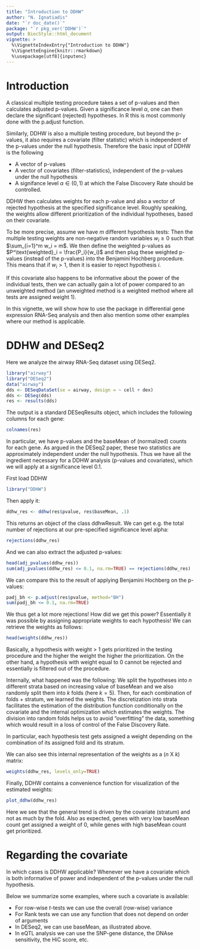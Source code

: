 ```yaml
---
title: "Introduction to DDHW"
author: "N. Ignatiadis"
date: "`r doc_date()`"
package: "`r pkg_ver('DDHW')`"
output: BiocStyle::html_document
vignette: >
  %\VignetteIndexEntry{"Introduction to DDHW"}
  %\VignetteEngine{knitr::rmarkdown}
  %\usepackage[utf8]{inputenc}
---
```


# Introduction

A classical multiple testing procedure takes a set of p-values and then calculates adjusted p-values. Given a significance level $\alpha$, one can then declare the significant (rejected) hypotheses. In R this is most commonly done with the p.adjust function.

Similarly, DDHW is also a multiple testing procedure, but beyond the p-values, it also requires a covariate (filter statistic) which is independent of the p-values under the null hypothesis. Therefore the basic input of DDHW is the following

* A vector of p-values
* A vector of covariates (filter-statistics), independent of the p-values under the null hypothesis
* A signifance level $\alpha \in (0,1)$ at which the False Discovery Rate should be controlled.

DDHW then calculates weights for each p-value and also a vector of rejected hypothesis at the specified significance level. Roughly speaking, the weights allow different prioritization of the individual hypotheses, based on their covariate.

To be more precise, assume we have $m$ different hypothesis tests: Then the multiple testing weights are non-negative random variables $w_i \geq 0$ such that $\sum_{i=1}^m w_i = m$. We then define the weighted p-values as $P^\text{weighted}_i = \frac{P_i}{w_i}$ and then plug these weighted p-values (instead of the p-values) into the Benjamini Hochberg procedure. This means that if $w_i > 1$, then it is easier to reject hypothesis $i$.

If this covariate also happens to be informative about the power of the individual tests, then we can actually gain a lot of power compared to an unweighted method (an unweighted method is a weighted method where all tests are assigned weight 1).

In this vignette, we will show how to use the package in differential gene expression RNA-Seq analysis and then also mention some other examples where our method is applicable.

# DDHW and DESeq2

Here we analyze the airway RNA-Seq dataset using DESeq2.

```r
library("airway")
library("DESeq2")
data("airway")
dds <- DESeqDataSet(se = airway, design = ~ cell + dex)
dds <- DESeq(dds)
res <- results(dds)
```

The output is a standard DESeqResults object, which includes the following columns for each gene:

```r
colnames(res)
```

In particular, we have p-values and the baseMean of (normalized) counts for each gene. As argued in the DESeq2 paper, these two statistics are approximately independent under the null hypothesis. Thus we have all the ingredient necessary for a DDHW analysis (p-values and covariates), which we will apply at a significance level 0.1.

First load DDHW
```r
library("DDHW")
```

Then apply it:

```r
ddhw_res <- ddhw(res$pvalue, res$baseMean, .1)
```

This returns an object of the class ddhwResult. We can get e.g. the total number of rejections at our pre-specified significance level alpha:

```r
rejections(ddhw_res)
```

And we can also extract the adjusted p-values:
```r
head(adj_pvalues(ddhw_res))
sum(adj_pvalues(ddhw_res) <= 0.1, na.rm=TRUE) == rejections(ddhw_res)
```

We can compare this to the result of applying Benjamini Hochberg on the p-values:

```r
padj_bh <- p.adjust(res$pvalue, method="BH")
sum(padj_bh <= 0.1, na.rm=TRUE)
```

We thus get a lot more rejections! How did we get this power? Essentially it was possible by assigning appropriate weights to each hypothesis! We can retrieve the weights as follows:

```r
head(weights(ddhw_res))
```

Basically, a hypothesis with weight > 1 gets prioritized in the testing procedure and the higher the weight the higher the prioritization. On the other hand, a hypothesis with weight equal to 0 cannot be rejected and essentially is filtered out of the procedure.

Internally, what happened was the following: We split the hypotheses into $n$ different strata based on increasing value of baseMean and we also randomly split them into $k$ folds (here $k=5$). Then, for each combination of folds + stratum, we learned the weights. The discretization into strata facilitates the estimation of the distribution function conditionally on the covariate and the internal optimization which estimates the weights. The division into random folds helps us to avoid "overfitting" the data, something which would result in a loss of control of the False Discovery Rate.

In particular, each hypothesis test gets assigned a weight depending on the combination of its assigned fold and its stratum.

We can also see this internal representation of the weights as a ($n$ X $k$) matrix:

```r
weights(ddhw_res, levels_only=TRUE)
```

Finally, DDHW contains a convenience function for visualization of the estimated weights:

```r
plot_ddhw(ddhw_res)
```

Here we see that the general trend is driven by the covariate (stratum) and not as much by the fold. Also as expected, genes with very low baseMean count get assigned a weight of 0, while genes with high baseMean count get prioritized.

# Regarding the covariate

In which cases is DDHW applicable? Whenever we have a covariate which is both informative of power and independent of the p-values under the null hypothesis.

Below we summarize some examples, where such a covariate is available:

 *  For row-wise $t$-tests  we can use the overall (row-wise) variance 
 *  For Rank tests  we can use any function that does not depend on order of arguments  
 *  In DESeq2, we can use baseMean, as illustrated above.
 *  In  eQTL analysis we can use the SNP-gene distance, the DNAse sensitivity, the HiC score, etc. 

